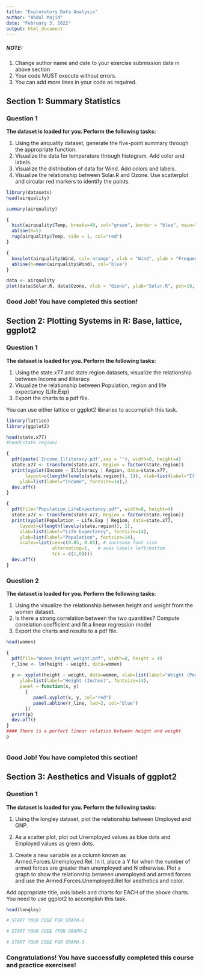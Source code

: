 ---
title: "Exploratory Data Analysis"
author: "Abdul Majid"
date: "February 3, 2022"
output: html_document
---

##### NOTE: 
1. Change author name and date to your exercise submission date in above section
2. Your code MUST execute without errors. 
3. You can add more lines in your code as required.

## Section 1: Summary Statistics

### Question 1 
**The dataset is loaded for you. Perform the following tasks:**

1. Using the airquality dataset, generate the five-point summary through the appropriate function.
2. Visualize the data for temperature through histogram. Add color and labels.
3. Visualize the distribution of data for Wind. Add colors and labels.
4. Visualize the relationship between Solar.R and Ozone. Use scatterplot and circular red markers to identify the points.


```{r }
library(datasets)
head(airquality)
```

```{r }
summary(airquality)
```


```{r }

{
  hist(airquality$Temp, breaks=40, col="green", border = "blue", main="Histogram of Temperature", xlab="Temperature", ylab="Frequency", density = 90)
  abline(h=5)
  rug(airquality$Temp, side = 1, col="red")
}

```
```{r }

{
  boxplot(airquality$Wind, col='orange', xlab = "Wind", ylab = "Frequency", main = "Wind data distribution")
  abline(h=mean(airquality$Wind), col='blue')
}

```
```{r }
data <- airquality
plot(data$Solar.R, data$Ozone, xlab = "Ozone", ylab="Solar.R", pch=19, col='red')


```

### Good Job! You have completed this section!



## Section 2: Plotting Systems in R: Base, lattice, ggplot2

### Question 1
**The dataset is loaded for you. Perform the following tasks:**

1. Using the state.x77 and state.region datasets, visualize the relationship between Income and illiteracy.
2. Visualize the relationship between Population, region and life expectancy (Life.Exp)
3. Export the charts to a pdf file.

You can use either lattice or ggplot2 libraries to accomplish this task.


```{r }
library(lattice)
library(ggplot2)

head(state.x77)
#head(state.region)
```

```{r }
{
  pdf(paste('Income_Illiteracy.pdf',sep = ''), width=8, height=4)
  state.x77 <- transform(state.x77, Region = factor(state.region))
  print(xyplot(Income ~ Illiteracy | Region, data=state.x77,
       layout=c(length(levels(state.region)), 1)), xlab=list(label="Illiteracyy", fontsize=14),
     ylab=list(label="Income", fontsize=14),)
  dev.off()
}

```


```{r }

{
  pdf(file="Population_LifeExpectancy.pdf", width=8, height=4)
  state.x77 <- transform(state.x77, Region = factor(state.region))
  print(xyplot(Population ~ Life.Exp | Region, data=state.x77,
     layout=c(length(levels(state.region)), 1),
     xlab=list(label="Life Expectancy", fontsize=14),
     ylab=list(label="Population", fontsize=14),
     scales=list(cex=c(0.85, 0.85), # increase font size
                 alternating=1,   # axes labels left/bottom 
                 tck = c(1,0))))
  dev.off()
}
```


### Question 2
**The dataset is loaded for you. Perform the following tasks:**

1. Using the visualize the relationship between height and weight from the women dataset.
2. Is there a strong correlation between the two quantities? Compute correlation coefficient and fit a linear regression model
3. Export the charts and results to a pdf file.


```{r }
head(women)
```

```{r }

{
  pdf(file="Women_height_weight.pdf", width=8, height = 4)
  r_line <- lm(height ~ weight, data=women)
  
  p <- xyplot(height ~ weight, data=women, xlab=list(label="Weight (Pounds)", fontsize=14),
     ylab=list(label="Height (Inches)", fontsize=14),  
     panel = function(x, y) 
       {
          panel.xyplot(x, y, col="red")
          panel.abline(r_line, lwd=2, col='blue')
       })
  print(p)
  dev.off()
}
#### There is a perfect linear relation between height and weight
p
```

```{r }

```

### Good Job! You have completed this section!



## Section 3: Aesthetics and Visuals of ggplot2

### Question 1
**The dataset is loaded for you. Perform the following tasks:**

1. Using the longley dataset, plot the relationship between Umployed and GNP.

2. As a scatter plot, plot out Unemployed values as blue dots and Employed values as green dots. 

3. Create a new variable as a column known as Armed.Forces.Unemployed.Rel. In it, place a Y for when the number of armed forces are greater than unemployed and N otherwise. Plot a graph to show the relationship between unemployed and armed forces and use the Armed.Forces.Unemployed.Rel for aesthetics and color.

Add appropriate title, axis labels and charts for EACH of the above charts. 
You need to use ggplot2 to accomplish this task.


```{r }
head(longley)

```

```{r }
# START YOUR CODE FOR GRAPH-1

```

```{r }
# START YOUR CODE fFOR GRAPH-2

```

```{r }
# START YOUR CODE FOR GRAPH-3

```


### Congratulations! You have successfully completed this course and practice exercises!
